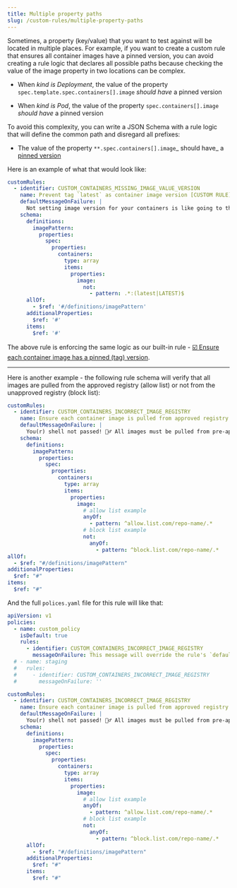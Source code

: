 ```yaml
---
title: Multiple property paths
slug: /custom-rules/multiple-property-paths
---
```


Sometimes, a property (key/value) that you want to test against will be located in multiple places. For example, if you want to create a custom rule that ensures all container images have a pinned version, you can avoid creating a rule logic that declares all possible paths because checking the value of the image property in two locations can be complex.&#x20;

- When _kind is Deployment_, the value of the property `spec.template.spec.containers[].image` _should have_ a pinned version

- When _kind is Pod_, the value of the property `spec.containers[].image` _should have_ a pinned version

To avoid this complexity, you can write a JSON Schema with a rule logic that will define the common path and disregard all prefixes:&#x20;

- The value of the property `**.spec.containers[].image`_ should have_ a [pinned version](https://regex101.com/r/su2NXg/1)&#x20;

Here is an example of what that would look like:

```yaml
customRules:
  - identifier: CUSTOM_CONTAINERS_MISSING_IMAGE_VALUE_VERSION
    name: Prevent tag `latest` as container image version [CUSTOM RULE]
    defaultMessageOnFailure: |
      Not setting image version for your containers is like going to the casino 🎰 - you don't know which version you'll get
    schema:
      definitions:
        imagePattern:
          properties:
            spec:
              properties:
                containers:
                  type: array
                  items:
                    properties:
                      image:
                        not:
                          - pattern: .*:(latest|LATEST)$
      allOf:
        - $ref: '#/definitions/imagePattern'
      additionalProperties:
        $ref: '#'
      items:
        $ref: '#'
```
The above rule is enforcing the same logic as our built-in rule - [☑️ Ensure each container image has a pinned (tag) version](/built-in-rules/ensure-image-pinned-version).

---

Here is another example - the following rule schema will verify that all images are pulled from the approved registry (allow list) or not from the unapproved registry (block list):

```yaml
customRules:
  - identifier: CUSTOM_CONTAINERS_INCORRECT_IMAGE_REGISTRY
    name: Ensure each container image is pulled from approved registry [CUSTOM RULE]
    defaultMessageOnFailure: |
      You(r) shell not passed! 🧙‍♂️ All images must be pulled from pre-approved registries 
    schema:
      definitions:
        imagePattern:
          properties:
            spec:
              properties:
                containers:
                  type: array
                  items:
                    properties:
                      image:
                        # allow list example
                        anyOf:
                          - pattern: ^allow.list.com/repo-name/.*
                        # block list example
                        not:
                          anyOf:
                            - pattern: ^block.list.com/repo-name/.*
allOf:
  - $ref: "#/definitions/imagePattern"
additionalProperties:
  $ref: "#"
items:
  $ref: "#"
```

And the full `polices.yaml` file for this rule will like that:

```yaml
apiVersion: v1
policies:
  - name: custom_policy
    isDefault: true
    rules:
      - identifier: CUSTOM_CONTAINERS_INCORRECT_IMAGE_REGISTRY
        messageOnFailure: This message will override the rule's `defaultMessageOnFailure` property
  # - name: staging
  #   rules:
  #     - identifier: CUSTOM_CONTAINERS_INCORRECT_IMAGE_REGISTRY
  #       messageOnFailure: ''

customRules:
  - identifier: CUSTOM_CONTAINERS_INCORRECT_IMAGE_REGISTRY
    name: Ensure each container image is pulled from approved registry [CUSTOM RULE]
    defaultMessageOnFailure: |
      You(r) shell not passed! 🧙‍♂️ All images must be pulled from pre-approved registries 
    schema:
      definitions:
        imagePattern:
          properties:
            spec:
              properties:
                containers:
                  type: array
                  items:
                    properties:
                      image:
                        # allow list example
                        anyOf:
                          - pattern: ^allow.list.com/repo-name/.*
                        # block list example
                        not:
                          anyOf:
                            - pattern: ^block.list.com/repo-name/.*
      allOf:
        - $ref: "#/definitions/imagePattern"
      additionalProperties:
        $ref: "#"
      items:
        $ref: "#"
```
